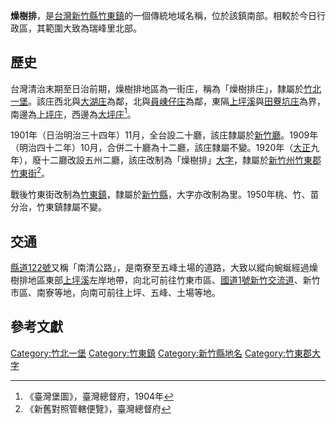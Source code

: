 {{noteTA
|1 = zh-cn:庄; zh-hk:庄; zh-tw:庄;
}}
'''燥樹排'''，是[[台灣|台灣]][[新竹縣|新竹縣]][[竹東鎮|竹東鎮]]的一個傳統地域名稱，位於該鎮南部。相較於今日行政區，其範圍大致為瑞峰里北部。

==歷史==
台灣清治末期至日治前期，燥樹排地區為一街庄，稱為「燥樹排庄」，隸屬於[[竹北一堡|竹北一堡]]。該庄西北與[[大湖_(新竹縣)|大湖庄]]為鄰，北與[[員崠仔庄|員崠仔庄]]為鄰，東隔[[上坪溪|上坪溪]]與[[田藔坑庄|田藔坑庄]]為界，南邊為[[上坪_(臺灣)|上坪庄]]，西邊為[[大坪_(新竹縣北埔鄉)|大坪庄]]<ref>《臺灣堡圖》，臺灣總督府，1904年</ref>。

1901年（日治明治三十四年）11月，全台設二十廳，該庄隸屬於[[新竹廳|新竹廳]]。1909年（明治四十二年）10月，合併二十廳為十二廳，該庄隸屬不變。1920年（[[大正|大正]]九年），廢十二廳改設五州二廳，該庄改制為「燥樹排」[[大字|大字]]，隸屬於[[新竹州|新竹州]][[竹東郡|竹東郡]][[竹東街|竹東街]]<ref>《新舊對照管轄便覽》，臺灣總督府</ref>。

戰後竹東街改制為[[竹東鎮|竹東鎮]]，隸屬於[[新竹縣|新竹縣]]，大字亦改制為里。1950年桃、竹、苗分治，竹東鎮隸屬不變。

==交通==
[[縣道122號|縣道122號]]又稱「南清公路」，是南寮至五峰土場的道路，大致以縱向蜿蜒經過燥樹排地區東部[[上坪溪|上坪溪]]左岸地帶，向北可前往竹東市區、[[中山高速公路|國道1號]][[新竹交流道|新竹交流道]]、新竹市區、南寮等地，向南可前往上坪、五峰、土場等地。

==參考文獻==
{{reflist}}

{{竹東郡}}

[[Category:竹北一堡|Category:竹北一堡]]
[[Category:竹東鎮|Category:竹東鎮]]
[[Category:新竹縣地名|Category:新竹縣地名]]
[[Category:竹東郡大字|Category:竹東郡大字]]